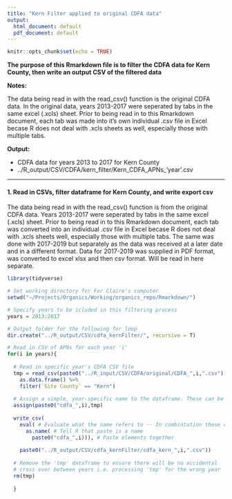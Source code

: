 ```yaml
---
title: "Kern Filter applied to original CDFA data"
output:
  html_document: default
  pdf_document: default
---
```


```r
knitr::opts_chunk$set(echo = TRUE)
```

**The purpose of this Rmarkdown file is to filter the CDFA data for Kern County, then write an output CSV of the filtered data**

**Notes:**

The data being read in with the read_csv() function is the original CDFA data. In the original data, years 2013-2017 were seperated by tabs in the same excel (.xcls) sheet. Prior to being read in to this Rmarkdown document, each tab was made into it's own individual .csv file in Excel becase R does not deal with .xcls sheets as well, especially those with multiple tabs.

**Output:**

- CDFA data for years 2013 to 2017 for Kern County
- ../R_output/CSV/CDFA/kern_filter/Kern_CDFA_APNs_'year'.csv

---

#### 1. Read in CSVs, filter dataframe for Kern County, and write export csv
The data being read in with the read_csv() function is from the original CDFA data. Years 2013-2017 were seperated by tabs in the same excel (.xcls) sheet. Prior to being read in to this Rmarkdown document, each tab was converted into an individual .csv file in Excel becase R does not deal with .xcls sheets well, especially those with multiple tabs. The same was done with 2017-2019 but separately as the data was received at a later date and in a different format. Data for 2017-2019 was supplied in PDF format, was converted to excel xlsx and then csv format. Will be read in here separate.

```r
library(tidyverse)

# Set working directory for For Claire's computer
setwd("~/Projects/Organics/Working/organics_repo/Rmarkdown/")

# Specify years to be icluded in this filtering process
years = 2013:2017

# Output folder for the following for loop
dir.create("../R_output/CSV/cdfa_kernFilter/", recursive = T)

# Read in CSV of APNs for each year 'i'
for(i in years){
  
  # Read in specific year's CDFA CSV file
  tmp = read_csv(paste0("../R_input/CSV/CDFA/original/CDFA_",i,".csv")) %>% 
    as.data.frame() %>% 
    filter(`Site County` == "Kern")
  
  # Assign a simple, year-specific name to the dataframe. These can be used for a quick visual check within R, of the files being written to CSV.
  assign(paste0("cdfa_",i),tmp) 
  
  write_csv(
    eval( # Evaluate what the name refers to -- In combintation these commands are telling are to grab a specific dataframe
      as.name( # Tell R that paste is a name
        paste0("cdfa_",i))), # Paste elements together
       
    paste0("../R_output/CSV/cdfa_kernFilter/cdfa_kern_",i,".csv"))
  
  # Remove the 'tmp' dataframe to ensure there will be no accidental 
  # cross over between years i.e. processing 'tmp' for the wrong year
  rm(tmp)
  
  }


```


